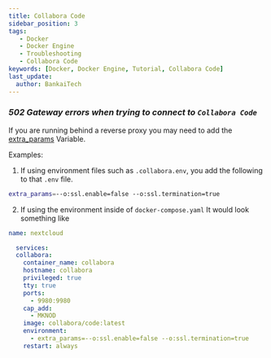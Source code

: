 ```yaml
---
title: Collabora Code
sidebar_position: 3
tags:
   - Docker
   - Docker Engine
   - Troubleshooting
   - Collabora Code
keywords: [Docker, Docker Engine, Tutorial, Collabora Code]
last_update:
  author: BankaiTech
---
```



### ***502 Gateway errors when trying to connect to `Collabora Code`***

If you are running behind a reverse proxy you may need to add the [extra_params](https://sdk.collaboraonline.com/docs/installation/CODE_Docker_image.html#setting-the-application-configuration-dynamically-via-environment-variables) Variable.

Examples:
1. If using environment files such as `.collabora.env`, you add the following to that `.env` file.
```bash
extra_params=--o:ssl.enable=false --o:ssl.termination=true
```

2. If using the environment inside of `docker-compose.yaml`
It would look something like
```yaml
name: nextcloud

  services:
  collabora:
    container_name: collabora
    hostname: collabora
    privileged: true
    tty: true
    ports:
      - 9980:9980
    cap_add:
      - MKNOD
    image: collabora/code:latest
    environment:
      - extra_params=--o:ssl.enable=false --o:ssl.termination=true
    restart: always
```

<BuyMeACoffeeButton />
